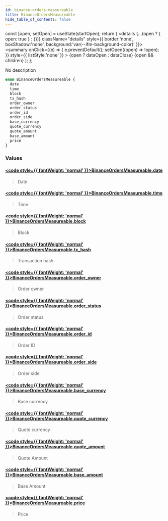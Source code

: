 ```yaml
---
id: binance-orders-measureable
title: BinanceOrdersMeasureable
hide_table_of_contents: false
---
```







  const [open, setOpen] = useState(startOpen);
  return (
    <details {...(open ? { open: true } : {})} className="details" style={{ border:'none', boxShadow:'none', background:'var(--ifm-background-color)' }}>
      <summary
        onClick={(e) => {
          e.preventDefault();
          setOpen((open) => !open);
        }}
        style={{ listStyle:'none' }}
      >
      {open ? dataOpen : dataClose}
      </summary>
      {open && children}
    </details>
  );
};








No description


```graphql
enum BinanceOrdersMeasureable {
  date
  time
  block
  tx_hash
  order_owner
  order_status
  order_id
  order_side
  base_currency
  quote_currency
  quote_amount
  base_amount
  price
}
```




### Values

#### [<code style={{ fontWeight: 'normal' }}>BinanceOrdersMeasureable.<b>date</b></code>](#)  
> 
> 
> Date
> 

#### [<code style={{ fontWeight: 'normal' }}>BinanceOrdersMeasureable.<b>time</b></code>](#)  
> 
> 
> Time
> 

#### [<code style={{ fontWeight: 'normal' }}>BinanceOrdersMeasureable.<b>block</b></code>](#)  
> 
> 
> Block
> 

#### [<code style={{ fontWeight: 'normal' }}>BinanceOrdersMeasureable.<b>tx_hash</b></code>](#)  
> 
> 
> Transaction hash
> 

#### [<code style={{ fontWeight: 'normal' }}>BinanceOrdersMeasureable.<b>order_owner</b></code>](#)  
> 
> 
> Order owner
> 

#### [<code style={{ fontWeight: 'normal' }}>BinanceOrdersMeasureable.<b>order_status</b></code>](#)  
> 
> 
> Order status
> 

#### [<code style={{ fontWeight: 'normal' }}>BinanceOrdersMeasureable.<b>order_id</b></code>](#)  
> 
> 
> Order ID
> 

#### [<code style={{ fontWeight: 'normal' }}>BinanceOrdersMeasureable.<b>order_side</b></code>](#)  
> 
> 
> Order side
> 

#### [<code style={{ fontWeight: 'normal' }}>BinanceOrdersMeasureable.<b>base_currency</b></code>](#)  
> 
> 
> Base currency
> 

#### [<code style={{ fontWeight: 'normal' }}>BinanceOrdersMeasureable.<b>quote_currency</b></code>](#)  
> 
> 
> Quote currency
> 

#### [<code style={{ fontWeight: 'normal' }}>BinanceOrdersMeasureable.<b>quote_amount</b></code>](#)  
> 
> 
> Quote Amount
> 

#### [<code style={{ fontWeight: 'normal' }}>BinanceOrdersMeasureable.<b>base_amount</b></code>](#)  
> 
> 
> Base Amount
> 

#### [<code style={{ fontWeight: 'normal' }}>BinanceOrdersMeasureable.<b>price</b></code>](#)  
> 
> 
> Price
> 



